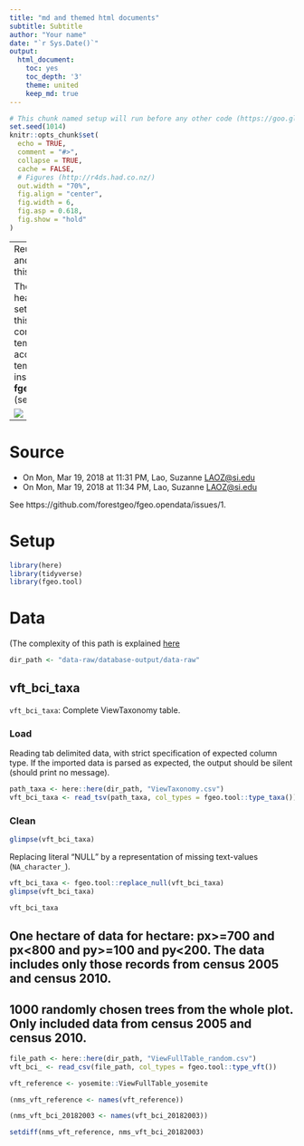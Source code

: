 ```yaml
---
title: "md and themed html documents"
subtitle: Subtitle
author: "Your name"
date: "`r Sys.Date()`"
output:
  html_document:
    toc: yes
    toc_depth: '3'
    theme: united
    keep_md: true
---
```


```r
# This chunk named setup will run before any other code (https://goo.gl/BeM2Uu)
set.seed(1014)
knitr::opts_chunk$set(
  echo = TRUE,
  comment = "#>",
  collapse = TRUE,
  cache = FALSE,
  # Figures (http://r4ds.had.co.nz/)
  out.width = "70%",
  fig.align = "center",
  fig.width = 6,
  fig.asp = 0.618,
  fig.show = "hold"
)
```

---
Reuse the style and options of this document

The yaml header and the setup chunk of this document come from a template. To access this template, install __fgeo.templates__ (see [how](https://forestgeo.github.io/fgeo.templates/#installation)).

![](https://i.imgur.com/zAf37YI.png)

---

# Source

* On Mon, Mar 19, 2018 at 11:31 PM, Lao, Suzanne <LAOZ@si.edu>
* On Mon, Mar 19, 2018 at 11:34 PM, Lao, Suzanne <LAOZ@si.edu>

See https://github.com/forestgeo/fgeo.opendata/issues/1.

# Setup

```r
library(here)
library(tidyverse)
library(fgeo.tool)
```

# Data

(The complexity of this path is explained [here](https://github.com/forestgeo/fgeo.opendata/issues/2.)

```r
dir_path <- "data-raw/database-output/data-raw"
```

## vft_bci_taxa

`vft_bci_taxa`: Complete ViewTaxonomy table.

### Load

Reading tab delimited data, with strict specification of expected column type. 
If the imported data is parsed as expected, the output should be silent (should print no message).

```r
path_taxa <- here::here(dir_path, "ViewTaxonomy.csv")
vft_bci_taxa <- read_tsv(path_taxa, col_types = fgeo.tool::type_taxa())
```

### Clean

```r
glimpse(vft_bci_taxa)
```

Replacing literal "NULL" by a representation of missing text-values (`NA_character_`).

```r
vft_bci_taxa <- fgeo.tool::replace_null(vft_bci_taxa)
glimpse(vft_bci_taxa)

vft_bci_taxa
```

## One hectare of data for hectare: px>=700 and px<800 and py>=100 and py<200. The data includes only those records from census 2005 and census 2010.









## 1000 randomly chosen trees from the whole plot. Only included data from census 2005 and census 2010.

```r
file_path <- here::here(dir_path, "ViewFullTable_random.csv")
vft_bci_ <- read_csv(file_path, col_types = fgeo.tool::type_vft())

vft_reference <- yosemite::ViewFullTable_yosemite

(nms_vft_reference <- names(vft_reference))

(nms_vft_bci_20182003 <- names(vft_bci_20182003))

setdiff(nms_vft_reference, nms_vft_bci_20182003)
```

